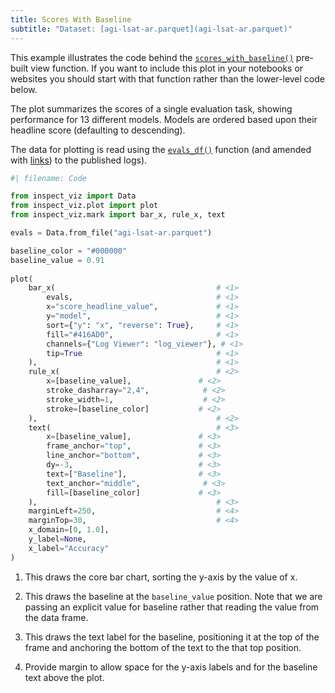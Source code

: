 ```yaml
---
title: Scores With Baseline
subtitle: "Dataset: [agi-lsat-ar.parquet](agi-lsat-ar.parquet)"
---
```


This example illustrates the code behind the [`scores_with_baseline()`](../../../reference/inspect_viz.view.qmd#scores_with_baseline) pre-built view function. If you want to include this plot in your notebooks or websites you should start with that function rather than the lower-level code below.

The plot summarizes the scores of a single evaluation task, showing performance for 13 different models. Models are ordered based upon their headline score (defaulting to descending). 

The data for plotting is read using the [`evals_df()`](https://inspect.aisi.org.uk/reference/inspect_ai.analysis.html#evals_df) function (and amended with [links](../../../components-links.qmd)) to the published logs).


```python
#| filename: Code

from inspect_viz import Data
from inspect_viz.plot import plot
from inspect_viz.mark import bar_x, rule_x, text

evals = Data.from_file("agi-lsat-ar.parquet")

baseline_color = "#000000"
baseline_value = 0.91
    
plot(
    bar_x(                                    # <1>
        evals,                                # <1>
        x="score_headline_value",             # <1>
        y="model",                            # <1>
        sort={"y": "x", "reverse": True},     # <1>
        fill="#416AD0",                       # <1>
        channels={"Log Viewer": "log_viewer"}, # <1>
        tip=True                              # <1>
    ),                                        # <1>
    rule_x(                                   # <2>
        x=[baseline_value],               # <2>
        stroke_dasharray="2,4",            # <2>
        stroke_width=1,                    # <2> 
        stroke=[baseline_color]           # <2>
    ),                                        # <2>
    text(                                     # <3>
        x=[baseline_value],               # <3>
        frame_anchor="top",               # <3>
        line_anchor="bottom",             # <3>
        dy=-3,                            # <3>
        text=["Baseline"],                # <3>
        text_anchor="middle",              # <3>
        fill=[baseline_color]             # <3>
    ),                                        # <3>
    marginLeft=250,                           # <4>
    marginTop=30,                             # <4>
    x_domain=[0, 1.0],
    y_label=None,
    x_label="Accuracy"
)
```


1. This draws the core bar chart, sorting the y-axis by the value of x.

2. This draws the baseline at the `baseline_value` position. Note that we are passing an explicit value for baseline rather that reading the value from the data frame.

3. This draws the text label for the baseline, positioning it at the top of the frame and anchoring the bottom of the text to the that top position.

4. Provide margin to allow space for the y-axis labels and for the baseline text above the plot.